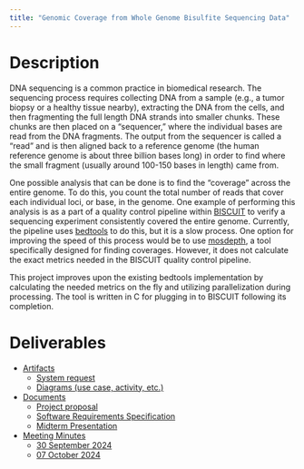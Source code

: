 ```yaml
---
title: "Genomic Coverage from Whole Genome Bisulfite Sequencing Data"
---
```


# Description

DNA sequencing is a common practice in biomedical research. The sequencing process requires collecting DNA from a
sample (e.g., a tumor biopsy or a healthy tissue nearby), extracting the DNA from the cells, and then fragmenting the
full length DNA strands into smaller chunks. These chunks are then placed on a "sequencer," where the individual bases
are read from the DNA fragments. The output from the sequencer is called a "read" and is then aligned back to a
reference genome (the human reference genome is about three billion bases long) in order to find where the small
fragment (usually around 100-150 bases in length) came from.

One possible analysis that can be done is to find the "coverage" across the entire genome. To do this, you count the
total number of reads that cover each individual loci, or base, in the genome. One example of performing this analysis
is as a part of a quality control pipeline within [BISCUIT](https://github.com/huishenlab/biscuit) to verify a
sequencing experiment consistently covered the entire genome. Currently, the pipeline uses
[bedtools](https://github.com/arq5x/bedtools2) to do this, but it is a slow process. One option for improving the speed
of this process would be to use [mosdepth](https://github.com/brentp/mosdepth), a tool specifically designed for finding
coverages. However, it does not calculate the exact metrics needed in the BISCUIT quality control pipeline.

This project improves upon the existing bedtools implementation by calculating the needed metrics on the fly and
utilizing parallelization during processing. The tool is written in C for plugging in to BISCUIT following its
completion.

# Deliverables

- [Artifacts](website/artifacts.qmd)
  - [System request](artifacts/system_request.md)
  - [Diagrams (use case, activity, etc.)](website/diagrams.qmd)
- [Documents](website/docs.qmd)
  - [Project proposal](docs/project-proposal.md)
  - [Software Requirements Specification](docs/software_requirements_specification.md)
  - [Midterm Presentation](website/midterm_presentation.qmd)
- [Meeting Minutes](website/meetings.qmd)
  - [30 September 2024](meetings/GVSU-CIS641-PackingTheBits-2024-09-30.md)
  - [07 October 2024](meetings/GVSU-CIS641-PackingTheBits-2024-10-07.md)
